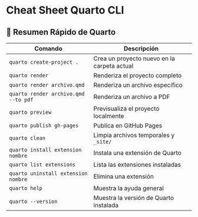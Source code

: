 # Cheat Sheet Quarto CLI

## 🚀 Resumen Rápido de Quarto

| **Comando**                          | **Descripción**                             |
|--------------------------------------|---------------------------------------------|
| `quarto create-project .`            | Crea un proyecto nuevo en la carpeta actual |
| `quarto render`                      | Renderiza el proyecto completo              |
| `quarto render archivo.qmd`          | Renderiza un archivo específico             |
| `quarto render archivo.qmd --to pdf` | Renderiza un archivo a PDF                  |
| `quarto preview`                     | Previsualiza el proyecto localmente         |
| `quarto publish gh-pages`            | Publica en GitHub Pages                     |
| `quarto clean`                       | Limpia archivos temporales y `_site/`       |
| `quarto install extension nombre`    | Instala una extensión de Quarto             |
| `quarto list extensions`             | Lista las extensiones instaladas            |
| `quarto uninstall extension nombre`  | Elimina una extensión                       |
| `quarto help`                        | Muestra la ayuda general                    |
| `quarto --version`                   | Muestra la versión de Quarto instalada      |
